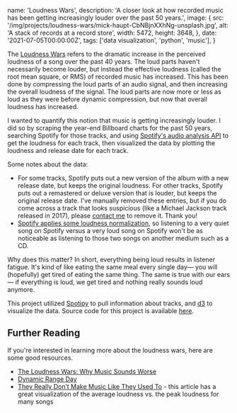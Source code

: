   name: 'Loudness Wars',
  description: 'A closer look at how recorded music has been getting increasingly louder over the past 50 years.',
  image: {
    src: '/img/projects/loudness-wars/mick-haupt-CbNBjnXXhNg-unsplash.jpg',
    alt: 'A stack of records at a record store',
    width: 5472,
    height: 3648,
  },
  date: '2021-07-05T00:00:00Z',
  tags: ['data visualization', 'python', 'music'],
}

The [Loudness Wars](https://en.wikipedia.org/wiki/Loudness_war) refers to the dramatic increase in the perceived loudness of a song over the past 40 years. The loud parts haven't necessarily become louder, but instead the effective loudness (called the root mean square, or RMS) of recorded music has increased. This has been done by compressing the loud parts of an audio signal, and then increasing the overall loudness of the signal. The loud parts are now more or less as loud as they were before dynamic compression, but now that overall loudness has increased.

I wanted to quantify this notion that music is getting increasingly louder. I did so by scraping the year-end Billboard charts for the past 50 years, searching Spotify for those tracks, and using [Spotify's audio analysis API](https://developer.spotify.com/console/get-audio-analysis-track/) to get the loudness for each track, then visualized the data by plotting the loudness and release date for each track.

<LoudnessWars />

Some notes about the data:
- For some tracks, Spotify puts out a new version of the album with a new release date, but keeps the original loudness. For other tracks, Spotify puts out a remastered or deluxe version that is louder, but keeps the original release date. I've manually removed these entries, but if you do come across a track that looks suspicious (like a Michael Jackson track released in 2017), please <a href="/contact">contact me</a> to remove it. Thank you!
- [Spotify applies some loudness normalization](https://artists.spotify.com/help/article/loudness-normalization), so listening to a very quiet song on Spotify versus a very loud song on Spotify won't be as noticeable as listening to those two songs on another medium such as a CD.

Why does this matter? In short, everything being loud results in listener fatigue. It's kind of like eating the same meal every single day&mdash; you will (hopefully) get tired of eating the same thing. The same is true with our ears&mdash; if everything is loud, we get tired and nothing really sounds loud anymore.

This project utilized [Spotipy](https://github.com/plamere/spotipy) to pull information about tracks, and [d3](https://github.com/d3/d3) to visualize the data. Source code for this project is available [here](https://github.com/ryanrishi/loudness-wars).

## Further Reading
If you're interested in learning more about the loudness wars, here are some good resources.
- [The Loudness Wars: Why Music Sounds Worse](https://www.npr.org/2009/12/31/122114058/the-loudness-wars-why-music-sounds-worse)
- [Dynamic Range Day](https://dynamicrangeday.co.uk/)
- [They Really Don’t Make Music Like They Used To](https://www.nytimes.com/2019/02/07/opinion/what-these-grammy-songs-tell-us-about-the-loudness-wars.html) - this article has a great visualization of the average loudness vs. the peak loudness for many songs
